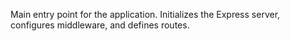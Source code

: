 Main entry point for the application. Initializes the Express server, configures middleware, and defines routes.